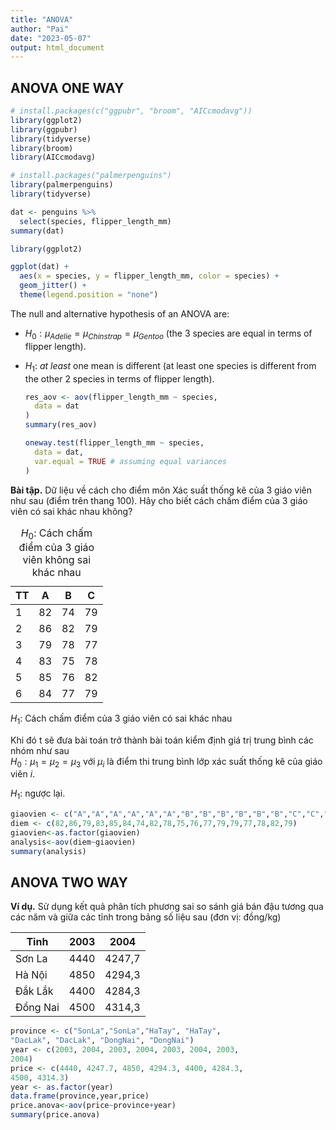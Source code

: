 ```yaml
---
title: "ANOVA"
author: "Pai"
date: "2023-05-07"
output: html_document
---
```


## ANOVA ONE WAY

```r
# install.packages(c("ggpubr", "broom", "AICcmodavg"))
library(ggplot2)
library(ggpubr)
library(tidyverse)
library(broom)
library(AICcmodavg)
```

```r
# install.packages("palmerpenguins")
library(palmerpenguins)
library(tidyverse)

dat <- penguins %>%
  select(species, flipper_length_mm)
summary(dat)

library(ggplot2)

ggplot(dat) +
  aes(x = species, y = flipper_length_mm, color = species) +
  geom_jitter() +
  theme(legend.position = "none")
```

The null and alternative hypothesis of an ANOVA are:

-   $H_0: \mu_{Adelie}=\mu_{Chinstrap}=\mu_{Gentoo}$ (the 3 species are equal in terms of flipper length).

-   $H_1:$ *at least* one mean is different (at least one species is different from the other 2 species in terms of flipper length).

    ```r
    res_aov <- aov(flipper_length_mm ~ species,
      data = dat
    )
    summary(res_aov)
    ```

    ```r
    oneway.test(flipper_length_mm ~ species,
      data = dat,
      var.equal = TRUE # assuming equal variances
    )
    ```

**Bài tập.** Dữ liệu về cách cho điểm môn Xác suất thống kê của 3 giáo viên như sau (điểm trên thang 100). Hãy cho biết cách chấm điểm của 3 giáo viên có sai khác nhau không?

| TT  | A   | B   | C   |
|-----|-----|-----|-----|
| 1   | 82  | 74  | 79  |
| 2   | 86  | 82  | 79  |
| 3   | 79  | 78  | 77  |
| 4   | 83  | 75  | 78  |
| 5   | 85  | 76  | 82  |
| 6   | 84  | 77  | 79  |

: $H_0:$ Cách chấm điểm của 3 giáo viên không sai khác nhau

$H_1:$ Cách chấm điểm của 3 giáo viên có sai khác nhau

Khi đó t sẽ đưa bài toán trở thành bài toán kiểm định giá trị trung bình các nhóm như sau\
$H_0: \mu_1=\mu_2=\mu_3$ với $\mu_i$ là điểm thi trung bình lớp xác suất thống kê của giáo viên $i$.

$H_1:$ ngược lại.

```r
giaovien <- c("A","A","A","A","A","A","B","B","B","B","B","B","C","C","C","C","C","C")
diem <- c(82,86,79,83,85,84,74,82,78,75,76,77,79,79,77,78,82,79)
giaovien<-as.factor(giaovien)
analysis<-aov(diem~giaovien)
summary(analysis)
```

## ANOVA TWO WAY

**Ví dụ.** Sử dụng kết quả phân tích phương sai so sánh giá bán đậu tương qua các năm và giữa các tỉnh trong bảng số liệu sau (đơn vị: đồng/kg)

| Tỉnh     | 2003 | 2004   |
|----------|------|--------|
| Sơn La   | 4440 | 4247,7 |
| Hà Nội   | 4850 | 4294,3 |
| Đắk Lắk  | 4400 | 4284,3 |
| Đồng Nai | 4500 | 4314,3 |

```r
province <- c("SonLa","SonLa","HaTay", "HaTay",
"DacLak", "DacLak", "DongNai", "DongNai")
year <- c(2003, 2004, 2003, 2004, 2003, 2004, 2003,
2004)
price <- c(4440, 4247.7, 4850, 4294.3, 4400, 4284.3,
4500, 4314.3)
year <- as.factor(year)
data.frame(province,year,price)
price.anova<-aov(price~province+year)
summary(price.anova)
```

